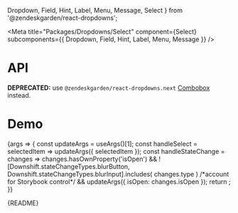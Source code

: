   Dropdown,
  Field,
  Hint,
  Label,
  Menu,
  Message,
  Select
} from '@zendeskgarden/react-dropdowns';

<Meta
  title="Packages/Dropdowns/Select"
  component={Select}
  subcomponents={{ Dropdown, Field, Hint, Label, Menu, Message }}
/>

# API

**DEPRECATED:** use `@zendeskgarden/react-dropdowns.next`
[Combobox](https://zendeskgarden.github.io/react-components/?path=/docs/packages-dropdowns-next-combobox--docs)
instead.

<ArgsTable />

# Demo

<Canvas>
  <Story
    name="Select"
    args={{
      label: 'Label',
      isLabelRegular: false,
      isLabelHidden: false,
      hasHint: true,
      hint: 'Hint',
      hasMessage: true,
      message: 'Message',
      hasIcon: false,
      items: ITEMS,
      selectedItem: ITEMS[1],
      isOpen: false
    }}
    argTypes={{
      hasIcon: { name: 'start' },
      label: { name: 'children', table: { category: 'Label' } },
      isLabelRegular: { name: 'isRegular', table: { category: 'Label' } },
      isLabelHidden: { name: 'hidden', table: { category: 'Label' } },
      hint: { name: 'children', table: { category: 'Hint' } },
      message: { name: 'children', table: { category: 'Message' } },
      validationLabel: {
        control: { type: 'text' },
        table: { category: 'Message' }
      },
      hasHint: { name: 'Hint', table: { category: 'Story' } },
      hasMessage: { name: 'Message', table: { category: 'Story' } },
      items: { name: 'Item[]', table: { category: 'Story' } },
      downshiftProps: { control: 'object', table: { category: 'Dropdown' } },
      selectedItem: { table: { category: 'Dropdown' } },
      isOpen: { table: { category: 'Dropdown' } },
      placement: {
        control: { type: 'radio', options: PLACEMENT },
        table: { category: 'Menu' }
      }
    }}
    parameters={{
      design: {
        allowFullscreen: true,
        type: 'figma',
        url: 'https://www.figma.com/file/6g87L4FdKZTA3knt3Rsfdx/Garden?node-id=103%3A24482'
      }
    }}
  >
    {args => {
      const updateArgs = useArgs()[1];
      const handleSelect = selectedItem => updateArgs({ selectedItem });
      const handleStateChange = changes =>
        changes.hasOwnProperty('isOpen') &&
        ![Downshift.stateChangeTypes.blurButton, Downshift.stateChangeTypes.blurInput].includes(
          changes.type
        ) /*account for Storybook control*/ &&
        updateArgs({ isOpen: changes.isOpen });
      return <SelectStory {...args} onSelect={handleSelect} onStateChange={handleStateChange} />;
    }}
  </Story>
</Canvas>

<Markdown>{README}</Markdown>
